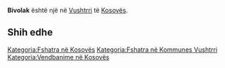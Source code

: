 {{Fshat në 
 | Emri                = Bivolak
 | EmriAlt                = 
 | NAME_SHORT_FORM=      
 | NAME_GENERIC=      
 | NAME_SORT_NAME_RO=      BIVOLAK
 | FULL_NAME_RO = Bivolak
 | FULL_NAME_ND_RO=Bivolak
 | SORT_NAME_RG=BIVOLAK
 | FULL_NAME_RG=Bivolak
 | FULL_NAME_ND_RG=Bivolak
 | SRP_NAME_SHORT_FORM=      
 | SRP_NAME_GENERIC=      
 | SRP_NAME_SORT_NAME_RO=      
 | SRP_FULL_NAME_RO = 
 | SRP_FULL_NAME_ND_RO=
 | SRP_SORT_NAME_RG=
 | SRP_FULL_NAME_RG=
 | SRP_FULL_NAME_ND_RG=
 | Emri (Rasa dhanore) = 
 | Figura              = 
 | Shteti              = Kosovo
 | Komuna              = Vushtrri
 | Kodi postar         = 
 | Sipërfaqja          = 

 | Popullsia           = 

 | Regj. i popullsisë  = 
 | Dend. e popullsisë  = 
 | Faqja zyrtare       = 
 <!--- Koordinatat ----> 
 | Gjerësia            = 42.714631
 | Gjatësia            = 21.008247
 | Lartësia            = 
}}
'''Bivolak''' është një [[]] në [[Vushtrri]] të [[Kosovës]].

<!-- == Gjeografia == -->
<!-- == Historia == -->
<!-- == Demografia == -->
== Shih edhe ==
{{Komuna Vushtrri}}
{{Kosovo-Administrata-Cung}}

[[Kategoria:Fshatra në Kosovës]]
[[Kategoria:Fshatra në Kommunes Vushtrri]]
[[Kategoria:Vendbanime në Kosovës]]